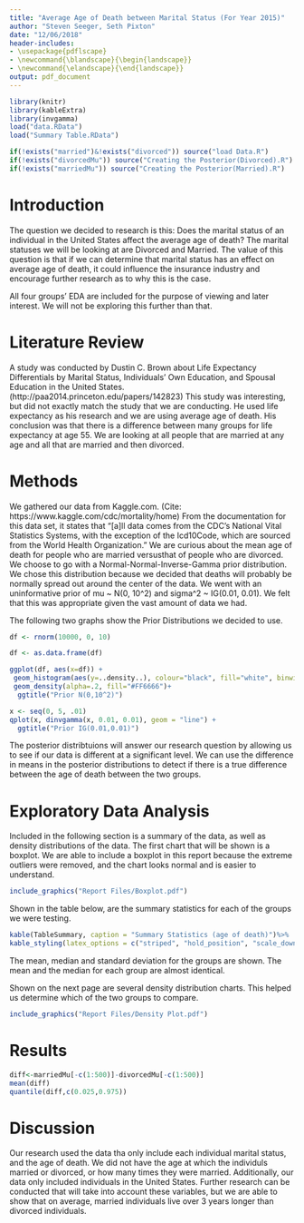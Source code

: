 ```yaml
---
title: "Average Age of Death between Marital Status (For Year 2015)"
author: "Steven Seeger, Seth Pixton"
date: "12/06/2018"
header-includes:
- \usepackage{pdflscape}
- \newcommand{\blandscape}{\begin{landscape}}
- \newcommand{\elandscape}{\end{landscape}}
output: pdf_document
---
```


```r
library(knitr)
library(kableExtra)
library(invgamma)
load("data.RData")
load("Summary Table.RData")

if(!exists("married")&!exists("divorced")) source("load Data.R")
if(!exists("divorcedMu")) source("Creating the Posterior(Divorced).R")
if(!exists("marriedMu")) source("Creating the Posterior(Married).R")
```


# Introduction

The question we decided to research is this: Does the marital status of an individual in the United States affect the average age of death? The marital statuses we will be looking at are Divorced and Married. The value of this question is that if we can determine that marital status has an effect on average age of death, it could influence the insurance industry and encourage further research as to why this is the case.

All four groups' EDA are included for the purpose of viewing and later interest. We will not be exploring this further than that.

# Literature Review

A study was conducted by Dustin C. Brown about Life Expectancy Differentials by Marital Status, Individuals’ Own Education, and Spousal Education in the United States. (http://paa2014.princeton.edu/papers/142823) This study was interesting, but did not exactly match the study that we are conducting. He used life expectancy as his research and we are using average age of death. His conclusion was that there is a difference between many groups for life expectancy at age 55. We are looking at all people that are married at any age and all that are married and then divorced.

# Methods

We gathered our data from Kaggle.com. (Cite: https://www.kaggle.com/cdc/mortality/home) From the documentation for this data set, it states that "[a]ll data comes from the CDC’s National Vital Statistics Systems, with the exception of the Icd10Code, which are sourced from the World Health Organization." We are curious about the mean age of death for people who are married versusthat of people who are divorced. We choose to go with a Normal-Normal-Inverse-Gamma prior distribution. We chose this distribution because we decided that deaths will probably be normally spread out around the center of the data. We went with an uninformative prior of mu ~ N(0, 10^2) and sigma^2 ~ IG(0.01, 0.01). We felt that this was appropriate given the vast amount of data we had.

The following two graphs show the Prior Distributions we decided to use.

```r
df <- rnorm(10000, 0, 10)

df <- as.data.frame(df)

ggplot(df, aes(x=df)) + 
 geom_histogram(aes(y=..density..), colour="black", fill="white", binwidth = 1)+
 geom_density(alpha=.2, fill="#FF6666")+
  ggtitle("Prior N(0,10^2)")

x <- seq(0, 5, .01)
qplot(x, dinvgamma(x, 0.01, 0.01), geom = "line") +
  ggtitle("Prior IG(0.01,0.01)")
```

The posterior distribtuions will answer our research question by allowing us to see if our data is different at a significant level. We can use the difference in means in the posterior distributions to detect if there is a true difference between the age of death between the two groups.

# Exploratory Data Analysis

Included in the following section is a summary of the data, as well as density distributions of the data. The first chart that will be shown is a boxplot. We are able to include a boxplot in this report because the extreme outliers were removed, and the chart looks normal and is easier to understand.

\blandscape

```r
include_graphics("Report Files/Boxplot.pdf")
```

\elandscape

Shown in the table below, are the summary statistics for each of the groups we were testing.

```r
kable(TableSummary, caption = "Summary Statistics (age of death)")%>%
kable_styling(latex_options = c("striped", "hold_position", "scale_down"))
```

The mean, median and standard deviation for the groups are shown. The mean and the median for each group are almost identical.

Shown on the next page are several density distribution charts. This helped us determine which of the two groups to compare.

\newpage
\blandscape

```r
include_graphics("Report Files/Density Plot.pdf")
```

\elandscape

# Results
```r
diff<-marriedMu[-c(1:500)]-divorcedMu[-c(1:500)]
mean(diff)
quantile(diff,c(0.025,0.975))
```

# Discussion
Our research used the data tha only include each individual marital status, and the age of death. We did not have the age at which the individuls married or divorced, or how many times they were married. Additionally, our data only included individuals in the United States. Further research can be conducted that will take into account these variables, but we are able to show that on average, married individuals live over 3 years longer than divorced individuals.